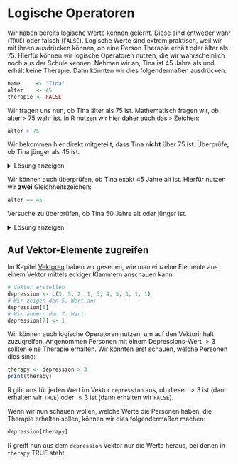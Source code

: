 # Logische Operatoren

Wir haben bereits [logische Werte](Datentypen.qmd#logische-werte-(booleans)) kennen gelernt. Diese sind entweder wahr (`TRUE`) oder falsch (`FALSE`). Logische Werte sind extrem praktisch, weil wir mit ihnen ausdrücken können, ob eine Person Therapie erhält oder älter als 75. Hierfür können wir logische Operatoren nutzen, die wir wahrscheinlich noch aus der Schule kennen. Nehmen wir an, Tina ist 45 Jahre als und erhält keine Therapie. Dann könnten wir dies folgendermaßen ausdrücken:

```r
name     <- "Tina"
alter    <- 45
therapie <- FALSE
```

Wir fragen uns nun, ob Tina älter als 75 ist. Mathematisch fragen wir, ob alter > 75 wahr ist. In R nutzen wir hier daher auch das `>` Zeichen:

```r
alter > 75
```

Wir bekommen hier direkt mitgeteilt, dass Tina **nicht** über 75 ist. Überprüfe, ob Tina jünger als 45 ist.

<details>
<summary>Lösung anzeigen</summary>

```r
alter < 45
```
</details>

Wir können auch überprüfen, ob Tina exakt 45 Jahre alt ist. Hierfür nutzen wir **zwei** Gleichheitszeichen:

```r
alter == 45
```

Versuche zu überprüfen, ob Tina 50 Jahre alt oder jünger ist.

<details>
<summary>Lösung anzeigen</summary>

```r
alter <= 50
```
</details>

## Auf Vektor-Elemente zugreifen

Im Kapitel [Vektoren](Vektoren.qmd) haben wir gesehen, wie man einzelne Elemente aus einem Vektor mittels eckiger Klammern anschauen kann:

```r
# Vektor erstellen
depression <- c(3, 5, 2, 1, 5, 4, 5, 3, 1, 1)
# Wir zeigen den 5. Wert an:
depression[5]
# Wir ändern den 7. Wert:
depression[7] <- 1
```

Wir können auch logische Operatoren nutzen, um auf den Vektorinhalt zuzugreifen. Angenommen Personen mit einem Depressions-Wert $>3$ sollten eine Therapie erhalten. Wir könnten erst schauen, welche Personen dies sind:
```r
therapy <- depression > 3
print(therapy)
```
R gibt uns für jeden Wert im Vektor `depression` aus, ob dieser $>3$ ist (dann erhalten wir `TRUE`) oder $\leq 3$ ist (dann erhalten wir `FALSE`).

Wenn wir nun schauen wollen, welche Werte die Personen haben, die Therapie erhalten sollen, können wir dies folgendermaßen machen:
```r
depression[therapy]
```
R greift nun aus dem `depression` Vektor nur die Werte heraus, bei denen in `therapy` TRUE steht.
